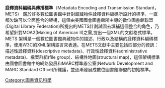 {{Merge to|元数据编码和传输标准|discuss=Talk:元数据编码和传输标准#請求與詮釋資料編碼與傳播標準合併|time=2022-02-08T21:39:04+00:00}}
{{Unreferenced|time=2022-02-08T21:39:04+00:00}}
'''詮釋資料編碼與傳播標準'''（Metadata Encoding and Transmission Standard，METS）
鑑於許多數位圖書館中針對館藏物件詮釋資料編碼所設計的標準，一直都欠缺可以全面整合的架構，這個由美國國會圖書館所主導的數位圖書館聯盟(Digital Library Federation)所提出的METS計劃試圖去填補這個整合的角色，乃希望針對MOA2(Making of American II)之需,提出一個XML的文獻格式標準。
METS 架構是一個數位圖書館典藏物件的描述、行政以及結構的詮釋資料編碼標準，使用W3C的XML架構語言來表達。在METS文獻中主要包括四部分的資訊：描述性詮釋資料(descriptive metadata)、行政性詮釋資料(administrative metadata)、檔案群組(file group)、結構性地圖(structural map)，這個架構標準由國會圖書館中的網路發展和MARC標準辦公室(Network Development and MARC Standard Office)所維護，並逐漸發展成數位圖書館聯盟的初始標準。

{{Library science-stub}}

[[Category:圖書資訊科學|Category:圖書資訊科學]]